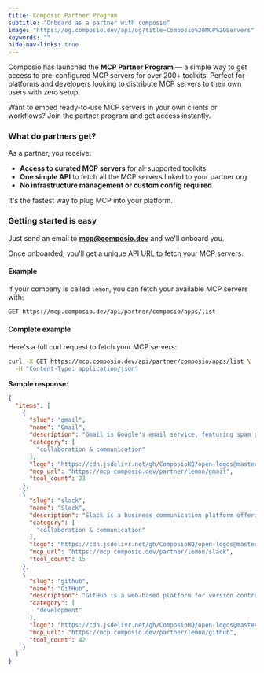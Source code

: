 ```yaml
---
title: Composio Partner Program
subtitle: "Onboard as a partner with composio"
image: "https://og.composio.dev/api/og?title=Composio%20MCP%20Servers"   # image for socials
keywords: ""
hide-nav-links: true
---
```

Composio has launched the **MCP Partner Program** — a simple way to get access to pre-configured MCP servers for over 200+ toolkits. Perfect for platforms and developers looking to distribute MCP servers to their own users with zero setup.

<Tip>
Want to embed ready-to-use MCP servers in your own clients or workflows? Join the partner program and get access instantly.
</Tip>

### What do partners get?

As a partner, you receive:

- **Access to curated MCP servers** for all supported toolkits  
- **One simple API** to fetch all the MCP servers linked to your partner org  
- **No infrastructure management or custom config required**

It's the fastest way to plug MCP into your platform.

### Getting started is easy

Just send an email to **[mcp@composio.dev](mailto:mcp@composio.dev)** and we'll onboard you.

Once onboarded, you'll get a unique API URL to fetch your MCP servers.

#### Example

If your company is called `lemon`, you can fetch your available MCP servers with:

```bash
GET https://mcp.composio.dev/api/partner/composio/apps/list

```

#### Complete example

Here's a full curl request to fetch your MCP servers:

```bash
curl -X GET https://mcp.composio.dev/api/partner/composio/apps/list \
  -H "Content-Type: application/json"
```

**Sample response:**

```json
{
  "items": [
    {
      "slug": "gmail",
      "name": "Gmail",
      "description": "Gmail is Google's email service, featuring spam protection, search functions, and seamless integration with other G Suite apps for productivity",
      "category": [
        "collaboration & communication"
      ],
      "logo": "https://cdn.jsdelivr.net/gh/ComposioHQ/open-logos@master/gmail.svg",
      "mcp_url": "https://mcp.composio.dev/partner/lemon/gmail",
      "tool_count": 23
    },
    {
      "slug": "slack",
      "name": "Slack",
      "description": "Slack is a business communication platform offering organized conversations in channels, direct messaging, and integrations with third-party services",
      "category": [
        "collaboration & communication"
      ],
      "logo": "https://cdn.jsdelivr.net/gh/ComposioHQ/open-logos@master/slack.svg",
      "mcp_url": "https://mcp.composio.dev/partner/lemon/slack",
      "tool_count": 15
    },
    {
      "slug": "github",
      "name": "GitHub",
      "description": "GitHub is a web-based platform for version control and collaboration using Git, allowing developers to store, manage, and share code repositories",
      "category": [
        "development"
      ],
      "logo": "https://cdn.jsdelivr.net/gh/ComposioHQ/open-logos@master/github.svg",
      "mcp_url": "https://mcp.composio.dev/partner/lemon/github",
      "tool_count": 42
    }
  ]
}